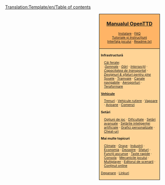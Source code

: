 <noinclude>[[Translation:Template/en/Table of contents]]</noinclude>
<div style="float:right; padding-left:12px; background:#ffffff;">
<div style="border:1px solid #000000; background:#ffb466; padding:5px; -moz-border-radius-topleft:5px; -moz-border-radius-topright:5px; font-size: 12pt;">
<center><strong><font size="3">[[ro/Manual/Main Page|Manualul OpenTTD]]</font></strong></center>
<div style="font-size: 8pt; text-align: center;">
[[ro/Manual/Instalare|Instalare]] &middot; 
[[ro/FAQ|FAQ]]<br />
[[ro/Tutorial|Tutoriale și Instrucțiuni]]<br />
[[ro/Interfața jocului|Interfața jocului]] &middot; 
[[ro/Readme.txt|Readme.txt]]
</div>
</div>
<div style="border:1px solid black; border-top-width: 0px; background:#ffd496; padding:5px; -moz-border-radius-bottomleft:5px; -moz-border-radius-bottomright:8px; font-size: 8pt;">

<div style="width: 186px">
'''Infrastructură'''
<div style="margin-left:10px;">
[[ro/Manual/Construcția de căi ferate|Căi ferate]]: <br />
:''[[ro/Manual/Semnale|Semnale]]'' &middot; ''[[ro/Manual/Gări|Gări]]'' &middot; ''[[ro/Intersecție|Intersecții]]'' &middot; ''[[ro/Designuri de șine|Capacitatea de transportat]]'' &middot; ''[[ro/Designuri de șine|Designuri & sfaturi pentru șine]]''
[[ro/Construcția șoselelor|Șosele]] &middot; [[ro/Tramvaie|Tramvaie]] &middot; [[ro/Construcția canalelor navigabile|Canale navigabile]] &middot; [[ro/Construcția aeroporturilor|Aeroporturi]] &middot; [[ro/Teraformare|Teraformare]]
</div>
</div>

<div style="width: 186px">
'''[[ro/Manual/Vehicule|Vehicule]]'''
<div style="margin-left:10px;">
[[ro/Trenuri|Trenuri]] &middot; [[ro/Vehicule rutiere|Vehicule rutiere]] &middot; [[ro/Vapoare|Vapoare]] &middot;
[[ro/Avioane|Avioane]] &middot; [[ro/Comenzi|Comenzi]]
</div>
</div>

<div style="width: 186px">
'''Setări'''
<div style="margin-left:10px;">
[[ro/Fereastra opțiunilor de joc|Opțiuni de joc]] &middot; [[ro/Dificultate|Dificultate]] &middot; [[ro/Setări avansate|Setări avansate]] &middot; [[ro/Setările inteligenței artificiale|Setările inteligenței artificiale]] &middot;
[[ro/NewGRF|Grafici personalizate]] &middot; [[ro/Cheat-uri|Cheat-uri]]
</div>
</div>

<div style="width: 186px">
'''Mai multe topicuri'''<br />
<div style="margin-left:10px;">
[[ro/Climate|Climate]] &middot; [[ro/Orașe|Orașe]] &middot; [[ro/Industrii|Industrii]] &middot; [[ro/Economia|Economia]] &middot;
[[ro/Dezastre|Dezastre]] &middot; [[ro/Sfaturi|Sfaturi]] &middot;
[[ro/Funcții ascunse|Funcții ascunse]] &middot; [[ro/Taste rapide|Taste rapide]] &middot;
[[ro/Consola|Consola]] &middot; [[ro/Mecanicile jocului|Mecanicile jocului]] &middot;
[[ro/Multiplayer|Multiplayer]] &middot; [[ro/Manual/Editorul de scenarii|Editorul de scenarii]] &middot;
[[ro/Conținut online|Conținut online]]
</div>
</div>

[[ro/Depanare|Depanare]] &middot; [[ro/Linkuri|Linkuri]]
</div>
</div>
<includeonly>[[Category:en/Manual/Base Set/Manual|{{PAGENAME}}]]</includeonly>